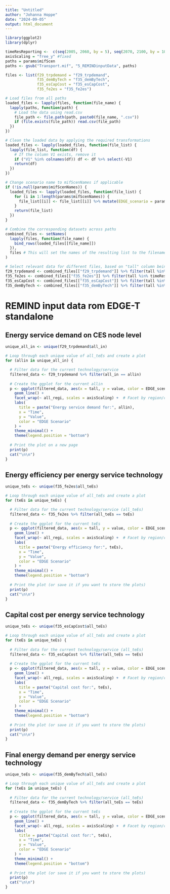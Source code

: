 ```yaml
---
title: "Untitled"
author: "Johanna Hoppe"
date: "2024-09-05"
output: html_document
---
```


```r
library(ggplot2)
library(dplyr)

timeResReporting <-  c(seq(2005, 2060, by = 5), seq(2070, 2100, by = 10))
axisScaling = "free_y" #fixed
paths = params$mifScen
paths <- gsub("Transport.mif", "5_REMINDinputData", paths)

files <- list(f29_trpdemand = "f29_trpdemand",
              f35_demByTech = "f35_demByTech",
              f35_esCapCost = "f35_esCapCost", 
              f35_fe2es = "f35_fe2es")

# Load files from all paths
loaded_files <- lapply(files, function(file_name) {
  lapply(paths, function(path) {
    # Load the data using read.csv
    file_path <- file.path(path, paste0(file_name, ".csv"))
    if (file.exists(file_path)) read.csv(file_path)
  })
})

# Clean the loaded data by applying the required transformations
loaded_files <- lapply(loaded_files, function(file_list) {
  lapply(file_list, function(df) {
    # If the column V1 exists, remove it
    if ("V1" %in% colnames(df)) df <- df %>% select(-V1)
    return(df)
  })
})

# Change scenario name to mifScenNames if applicable
if (!is.null(params$mifScenNames)) {
  loaded_files <- lapply(loaded_files, function(file_list) {
    for (i in 1:length(params$mifScenNames)) {
      file_list[[i]] <- file_list[[i]] %>% mutate(EDGE_scenario = params$mifScenNames[i])
    } 
    return(file_list)
  })
}

# Combine the corresponding datasets across paths
combined_files <- setNames(
  lapply(files, function(file_name) {
    bind_rows(loaded_files[[file_name]])
  }),
  files # This will set the names of the resulting list to the filenames
)

# Select relevant data for different files, based on "tall" column being in "timeResReporting"
f29_trpdemand <- combined_files[["f29_trpdemand"]] %>% filter(tall %in% timeResReporting)
f35_fe2es <- combined_files[["f35_fe2es"]] %>% filter(tall %in% timeResReporting)
f35_esCapCost <- combined_files[["f35_esCapCost"]] %>% filter(tall %in% timeResReporting)
f35_demByTech <- combined_files[["f35_demByTech"]] %>% filter(tall %in% timeResReporting)
```

# REMIND input data rom EDGE-T standalone

## Energy service demand on CES node level
```r
unique_all_in <- unique(f29_trpdemand$all_in)

# Loop through each unique value of all_teEs and create a plot
for (allin in unique_all_in) {

  # Filter data for the current technology/service
  filtered_data <- f29_trpdemand %>% filter(all_in == allin)
  
  # Create the ggplot for the current allin
  p <- ggplot(filtered_data, aes(x = tall, y = value, color = EDGE_scenario)) +
    geom_line() +
    facet_wrap(~ all_regi, scales = axisScaling) +  # Facet by region/country
    labs(
      title = paste("Energy service demand for:", allin),
      x = "Time",
      y = "Value",
      color = "EDGE Scenario"
    ) +
    theme_minimal() +
    theme(legend.position = "bottom")
  
  # Print the plot on a new page
  print(p)
  cat("\n\n")
}

```


## Energy efficiency per energy service technology
```r
unique_teEs <- unique(f35_fe2es$all_teEs)

# Loop through each unique value of all_teEs and create a plot
for (teEs in unique_teEs) {

  # Filter data for the current technology/service (all_teEs)
  filtered_data <- f35_fe2es %>% filter(all_teEs == teEs)
  
  # Create the ggplot for the current teEs
  p <- ggplot(filtered_data, aes(x = tall, y = value, color = EDGE_scenario)) +
    geom_line() +
    facet_wrap(~ all_regi, scales = axisScaling) +  # Facet by region/country
    labs(
      title = paste("Energy efficiency for:", teEs),
      x = "Time",
      y = "Value",
      color = "EDGE Scenario"
    ) +
    theme_minimal() +
    theme(legend.position = "bottom")
  
  # Print the plot (or save it if you want to store the plots)
  print(p)
  cat("\n\n")
}
```


## Capital cost per energy service technology
```r
unique_teEs <- unique(f35_esCapCost$all_teEs)

# Loop through each unique value of all_teEs and create a plot
for (teEs in unique_teEs) {
  
  # Filter data for the current technology/service (all_teEs)
  filtered_data <- f35_esCapCost %>% filter(all_teEs == teEs)
  
  # Create the ggplot for the current teEs
  p <- ggplot(filtered_data, aes(x = tall, y = value, color = EDGE_scenario)) +
    geom_line() +
    facet_wrap(~ all_regi, scales = axisScaling) +  # Facet by region/country
    labs(
      title = paste("Capital cost for:", teEs),
      x = "Time",
      y = "Value",
      color = "EDGE Scenario"
    ) +
    theme_minimal() +
    theme(legend.position = "bottom")
  
  # Print the plot (or save it if you want to store the plots)
  print(p)
  cat("\n\n")
}

```

## Final energy demand per energy service technology
```r
unique_teEs <- unique(f35_demByTech$all_teEs)

# Loop through each unique value of all_teEs and create a plot
for (teEs in unique_teEs) {
  
  # Filter data for the current technology/service (all_teEs)
  filtered_data <- f35_demByTech %>% filter(all_teEs == teEs)
  
  # Create the ggplot for the current teEs
  p <- ggplot(filtered_data, aes(x = tall, y = value, color = EDGE_scenario)) +
    geom_line() +
    facet_wrap(~ all_regi, scales = axisScaling) +  # Facet by region/country
    labs(
      title = paste("Capital cost for:", teEs),
      x = "Time",
      y = "Value",
      color = "EDGE Scenario"
    ) +
    theme_minimal() +
    theme(legend.position = "bottom")
  
  # Print the plot (or save it if you want to store the plots)
  print(p)
  cat("\n\n")
}

```
